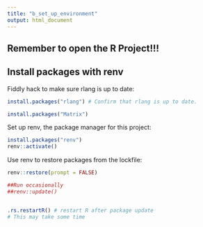```yaml
---
title: "b_set_up_environment"
output: html_document
---
```

## Remember to open the R Project!!! ##
## Install packages with renv

Fiddly hack to make sure rlang is up to date: 
```r
install.packages("rlang") # Confirm that rlang is up to date.
```

```r
install.packages("Matrix")
```


Set up renv, the package manager for this project: 
```r
install.packages("renv")
renv::activate()
```

Use renv to restore packages from the lockfile: 
```r
renv::restore(prompt = FALSE)

##Run occasionally 
##renv::update()


.rs.restartR() # restart R after package update 
# This may take some time
```


